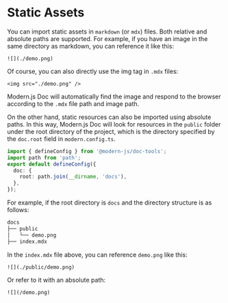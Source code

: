 # Static Assets

You can import static assets in `markdown` (or `mdx`) files. Both relative and absolute paths are supported. For example, if you have an image in the same directory as markdown, you can reference it like this:

```mdx
![](./demo.png)
```

Of course, you can also directly use the img tag in `.mdx` files:

```mdx
<img src="./demo.png" />
```

Modern.js Doc will automatically find the image and respond to the browser according to the `.mdx` file path and image path.

On the other hand, static resources can also be imported using absolute paths. In this way, Modern.js Doc will look for resources in the `public` folder under the root directory of the project, which is the directory specified by the `doc.root` field in `modern.config.ts`.

```ts title="modern.config.ts"
import { defineConfig } from '@modern-js/doc-tools';
import path from 'path';
export default defineConfig({
  doc: {
    root: path.join(__dirname, 'docs'),
  },
});
```

For example, if the root directory is `docs` and the directory structure is as follows:

```bash
docs
├── public
│   └── demo.png
├── index.mdx
```

In the `index.mdx` file above, you can reference `demo.png` like this:

```mdx
![](./public/demo.png)
```

Or refer to it with an absolute path:

```mdx
![](/demo.png)
```
